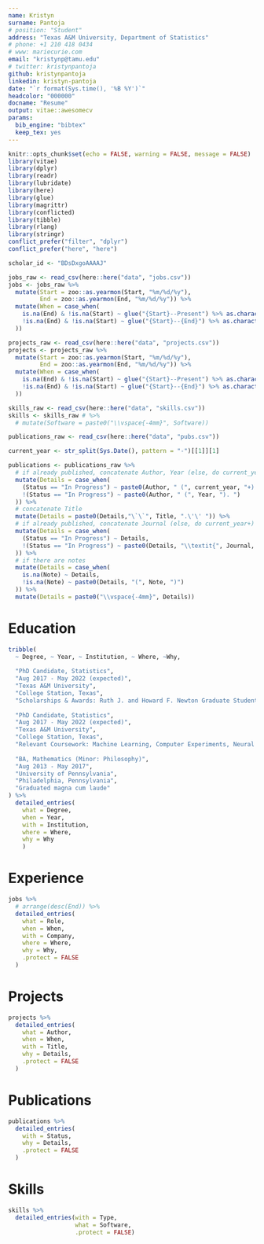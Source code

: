 ```yaml
---
name: Kristyn
surname: Pantoja
# position: "Student"
address: "Texas A&M University, Department of Statistics"
# phone: +1 210 418 0434
# www: mariecurie.com
email: "kristynp@tamu.edu"
# twitter: kristynpantoja
github: kristynpantoja
linkedin: kristyn-pantoja
date: "`r format(Sys.time(), '%B %Y')`"
headcolor: "000000"
docname: "Resume"
output: vitae::awesomecv
params:
  bib_engine: "bibtex"
  keep_tex: yes
---
```


```r
knitr::opts_chunk$set(echo = FALSE, warning = FALSE, message = FALSE)
library(vitae)
library(dplyr)
library(readr)
library(lubridate)
library(here)
library(glue)
library(magrittr)
library(conflicted)
library(tibble)
library(rlang)
library(stringr)
conflict_prefer("filter", "dplyr")
conflict_prefer("here", "here")

scholar_id <- "BDsDxgoAAAAJ"
```

```r
jobs_raw <- read_csv(here::here("data", "jobs.csv"))
jobs <- jobs_raw %>%
  mutate(Start = zoo::as.yearmon(Start, "%m/%d/%y"),
         End = zoo::as.yearmon(End, "%m/%d/%y")) %>% 
  mutate(When = case_when(
    is.na(End) & !is.na(Start) ~ glue("{Start}--Present") %>% as.character(),
    !is.na(End) & !is.na(Start) ~ glue("{Start}--{End}") %>% as.character()
  ))
```

```r
projects_raw <- read_csv(here::here("data", "projects.csv"))
projects <- projects_raw %>%
  mutate(Start = zoo::as.yearmon(Start, "%m/%d/%y"),
         End = zoo::as.yearmon(End, "%m/%d/%y")) %>%
  mutate(When = case_when(
    is.na(End) & !is.na(Start) ~ glue("{Start}--Present") %>% as.character(),
    !is.na(End) & !is.na(Start) ~ glue("{Start}--{End}") %>% as.character()
  ))
```

```r
skills_raw <- read_csv(here::here("data", "skills.csv"))
skills <- skills_raw # %>% 
  # mutate(Software = paste0("\\vspace{-4mm}", Software))
```

```r
publications_raw <- read_csv(here::here("data", "pubs.csv"))

current_year <- str_split(Sys.Date(), pattern = "-")[[1]][1]

publications <- publications_raw %>%
  # if already published, concatenate Author, Year (else, do current_year+)
  mutate(Details = case_when(
    (Status == "In Progress") ~ paste0(Author, " (", current_year, "+). "), 
    !(Status == "In Progress") ~ paste0(Author, " (", Year, "). ")
  )) %>%
  # concatenate Title
  mutate(Details = paste0(Details,"\`\`", Title, ".\'\' ")) %>%
  # if already published, concatenate Journal (else, do current_year+)
  mutate(Details = case_when(
    (Status == "In Progress") ~ Details,
    !(Status == "In Progress") ~ paste0(Details, "\\textit{", Journal, "}. ")
  )) %>%
  # if there are notes
  mutate(Details = case_when(
    is.na(Note) ~ Details,
    !is.na(Note) ~ paste0(Details, "(", Note, ")")
  )) %>%
  mutate(Details = paste0("\\vspace{-4mm}", Details))
```

# Education

```r
tribble(
  ~ Degree, ~ Year, ~ Institution, ~ Where, ~Why,
  
  "PhD Candidate, Statistics", 
  "Aug 2017 - May 2022 (expected)", 
  "Texas A&M University", 
  "College Station, Texas",
  "Scholarships & Awards: Ruth J. and Howard F. Newton Graduate Student Teaching Award (2019)",
  
  "PhD Candidate, Statistics", 
  "Aug 2017 - May 2022 (expected)", 
  "Texas A&M University", 
  "College Station, Texas",
  "Relevant Coursework: Machine Learning, Computer Experiments, Neural Networks, Statistical Inference, Bayesian Statistics",
  
  "BA, Mathematics (Minor: Philosophy)",
  "Aug 2013 - May 2017", 
  "University of Pennsylvania", 
  "Philadelphia, Pennsylvania",
  "Graduated magna cum laude"
) %>% 
  detailed_entries(
    what = Degree, 
    when = Year, 
    with = Institution, 
    where = Where, 
    why = Why
    )
```

# Experience

```r
jobs %>%
  # arrange(desc(End)) %>%
  detailed_entries(
    what = Role,
    when = When,
    with = Company,
    where = Where,
    why = Why,
    .protect = FALSE
  )
```

# Projects

```r
projects %>%
  detailed_entries(
    what = Author,
    when = When,
    with = Title,
    why = Details,
    .protect = FALSE
  )
```

# Publications

```r
publications %>%
  detailed_entries(
    with = Status, 
    why = Details,
    .protect = FALSE
  )
```

# Skills

```r
skills %>%
  detailed_entries(with = Type, 
                   what = Software, 
                   .protect = FALSE)
```



